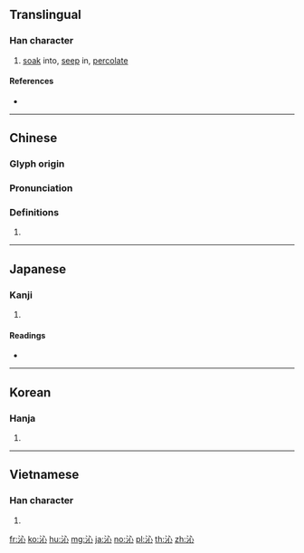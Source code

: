 ==Translingual==

===Han character===
{{Han char|rn=85|rad=水|as=04|sn=7|four=33100|canj=EP|ids=⿰氵心}}

# [[soak]] into, [[seep]] in, [[percolate]]

====References====
* {{Han ref|kx=0609.110|dkj=17182|dj=1002.080|hdz=31574.020|uh=6C81|ud=27777|bh=A847|bd=43079}}

----

==Chinese==
{{zh-forms}}

===Glyph origin===
{{Han etym}}

===Pronunciation===
{{zh-pron
|m=qìn
|c=sam3
|h=pfs=
|md=
|mn=
|w=
|mc=y
|oc=y
|cat=
}}

===Definitions===
{{zh-hanzi}}

# {{rfdef|lang=zh}}

----

==Japanese==

===Kanji===
{{ja-kanji|grade=|rs=水04}}

# {{defn|lang=ja|sort=水04}}

====Readings====
* {{ja-readings|on=[[しん]] (shin)|kun=[[しみる]] (shimiru)}}

----

==Korean==

===Hanja===
{{ko-hanja|hangeul=심|eumhun=|rv=sim|mr=sim|y=sim}}

# {{defn|lang=ko|sort=水04}}

----

==Vietnamese==

===Han character===
{{vi-readings|rs=水04| hanviet = [[tắm]], [[tăm]], [[tấm]], [[thấm]]}}

# {{defn|lang=vi|sort=水04}}

[[fr:沁]]
[[ko:沁]]
[[hu:沁]]
[[mg:沁]]
[[ja:沁]]
[[no:沁]]
[[pl:沁]]
[[th:沁]]
[[zh:沁]]